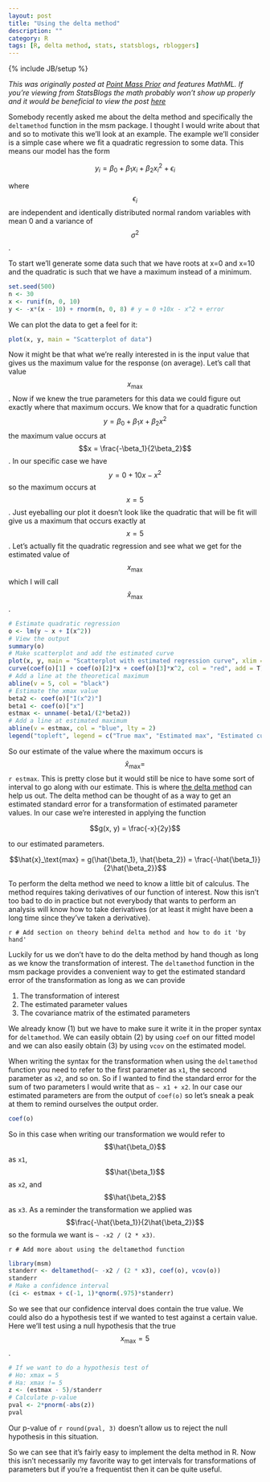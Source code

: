```yaml
---
layout: post
title: "Using the delta method"
description: ""
category: R
tags: [R, delta method, stats, statsblogs, rbloggers]
---
```

{% include JB/setup %}

_This was originally posted at [Point Mass Prior](http://dasonk.github.com) and features MathML.  If you're viewing from StatsBlogs the math probably won't show up properly and it would be beneficial to view the post [here]({{ page.url }})_

Somebody recently asked me about the delta method and specifically the `deltamethod` function in the msm package.  I thought I would write about that and so to motivate this we'll look at an example.  The example we'll consider is a simple case where we fit a quadratic regression to some data.  This means our model has the form

$$y_i = \beta_0 + \beta_1x_i + \beta_2x_i^2 + \epsilon_i$$

where $$\epsilon_i$$ are independent and identically distributed normal random variables with mean 0 and a variance of $$\sigma^2$$.

To start we'll generate some data such that we have roots at x=0 and x=10 and the quadratic is such that we have a maximum instead of a minimum.

```r
set.seed(500)
n <- 30
x <- runif(n, 0, 10)
y <- -x*(x - 10) + rnorm(n, 0, 8) # y = 0 +10x - x^2 + error
```

We can plot the data to get a feel for it:

```r
plot(x, y, main = "Scatterplot of data")
```

Now it might be that what we're really interested in is the input value that gives us the maximum value for the response (on average).  Let's call that value $$x_\text{max}$$.  Now if we knew the true parameters for this data we could figure out exactly where that maximum occurs.  We know that for a quadratic function $$y = \beta_0 + \beta_1x + \beta_2x^2$$ the maximum value occurs at $$x = \frac{-\beta_1}{2\beta_2}$$.  In our specific case we have $$y = 0 + 10x -x^2$$ so the maximum occurs at $$x = 5$$.  Just eyeballing our plot it doesn't look like the quadratic that will be fit will give us a maximum that occurs exactly at $$x=5$$.  Let's actually fit the quadratic regression and see what we get for the estimated value of $$x_\text{max}$$ which I will call $$\hat{x}_\text{max}$$.

```r
# Estimate quadratic regression
o <- lm(y ~ x + I(x^2))
# View the output
summary(o)
# Make scatterplot and add the estimated curve
plot(x, y, main = "Scatterplot with estimated regression curve", xlim = c(0,10))
curve(coef(o)[1] + coef(o)[2]*x + coef(o)[3]*x^2, col = "red", add = T)
# Add a line at the theoretical maximum
abline(v = 5, col = "black")
# Estimate the xmax value
beta2 <- coef(o)["I(x^2)"]
beta1 <- coef(o)["x"]
estmax <- unname(-beta1/(2*beta2))
# Add a line at estimated maximum
abline(v = estmax, col = "blue", lty = 2)
legend("topleft", legend = c("True max", "Estimated max", "Estimated curve"), col = c("black", "blue", "red"), lty = c(1,2,1))
```

So our estimate of the value where the maximum occurs is $$\hat{x}_\text{max} =$$ `r estmax`.  This is pretty close but it would still be nice to have some sort of interval to go along with our estimate.  This is where [the delta method](http://en.wikipedia.org/wiki/Delta_method) can help us out.  The delta method can be thought of as a way to get an estimated standard error for a transformation of estimated parameter values.  In our case we're interested in applying the function

$$g(x, y) = \frac{-x}{2y}$$

to our estimated parameters. 

$$\hat{x}_\text{max} = g(\hat{\beta_1}, \hat{\beta_2}) = \frac{-\hat{\beta_1}}{2\hat{\beta_2}}$$

To perform the delta method we need to know a little bit of calculus.  The method requires taking derivatives of our function of interest.  Now this isn't too bad to do in practice but not everybody that wants to perform an analysis will know how to take derivatives (or at least it might have been a long time since they've taken a derivative).

`r # Add section on theory behind delta method and how to do it 'by hand'`

Luckily for us we don't have to do the delta method by hand though as long as we know the transformation of interest.  The `deltamethod` function in the msm package provides a convenient way to get the estimated standard error of the transformation as long as we can provide

  1. The transformation of interest
  2. The estimated parameter values
  3. The covariance matrix of the estimated parameters
  
We already know (1) but we have to make sure it write it in the proper syntax for `deltamethod`. We can easily obtain (2) by using `coef` on our fitted model and we can also easily obtain (3) by using `vcov` on the estimated model. 

When writing the syntax for the transformation when using the `deltamethod` function you need to refer to the first parameter as `x1`, the second parameter as `x2`, and so on.  So if I wanted to find the standard error for the sum of two parameters I would write that as `~ x1 + x2`.  In our case our estimated parameters are from the output of `coef(o)` so let's sneak a peak at them to remind ourselves the output order.

```r
coef(o)
````

So in this case when writing our transformation we would refer to $$\hat{\beta_0}$$ as `x1`, $$\hat{\beta_1}$$ as `x2`, and $$\hat{\beta_2}$$ as `x3`.  As a reminder the transformation we applied was $$\frac{-\hat{\beta_1}}{2\hat{\beta_2}}$$ so the formula we want is `~ -x2 / (2 * x3)`.

`r # Add more about using the deltamethod function`

```r
library(msm)
standerr <- deltamethod(~ -x2 / (2 * x3), coef(o), vcov(o))
standerr
# Make a confidence interval
(ci <- estmax + c(-1, 1)*qnorm(.975)*standerr)
```
So we see that our confidence interval does contain the true value.  We could also do a hypothesis test if we wanted to test against a certain value.  Here we'll test using a null hypothesis that the true $$x_\text{max} = 5$$.

```r
# If we want to do a hypothesis test of
# Ho: xmax = 5
# Ha: xmax != 5
z <- (estmax - 5)/standerr
# Calculate p-value
pval <- 2*pnorm(-abs(z))
pval
```

Our p-value of `r round(pval, 3)` doesn't allow us to reject the null hypothesis in this situation.

So we can see that it's fairly easy to implement the delta method in R.  Now this isn't necessarily my favorite way to get intervals for transformations of parameters but if you're a frequentist then it can be quite useful.

